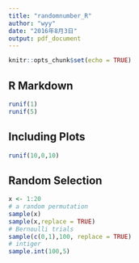 ```yaml
---
title: "randomnumber_R"
author: "wyy"
date: "2016年8月3日"
output: pdf_document
---
```


```r
knitr::opts_chunk$set(echo = TRUE)
```

## R Markdown

```r
runif(1)
runif(5)
```

## Including Plots

```r
runif(10,0,10)
```

## Random Selection

```r
x <- 1:20
# a random permutation
sample(x)
sample(x,replace = TRUE)
# Bernoulli trials
sample(c(0,1),100, replace = TRUE)
# intiger
sample.int(100,5)
```


